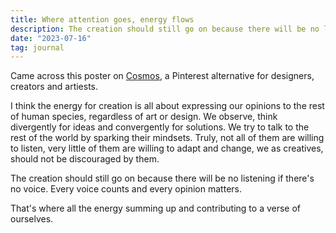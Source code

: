 ```yaml
---
title: Where attention goes, energy flows
description: The creation should still go on because there will be no listening if there's no voice. Every voice counts and every opinion matters.
date: "2023-07-16"
tag: journal
---
```



Came across this poster on [Cosmos](https://www.cosmos.so), a Pinterest alternative for designers, creators and artiests. 

I think the energy for creation is all about expressing our opinions to the rest of human species, regardless of art or design. We observe, think divergently for ideas and convergently for solutions. We try to talk to the rest of the world by sparking their mindsets. Truly, not all of them are willing to listen, very little of them are willing to adapt and change, we as creatives, should not be discouraged by them.

The creation should still go on because there will be no listening if there's no voice. Every voice counts and every opinion matters.

That's where all the energy summing up and contributing to a verse of ourselves.

<FigureWithCaption 
	src="/public/energy.jpg"
	alt="energy"
	caption=""
/>